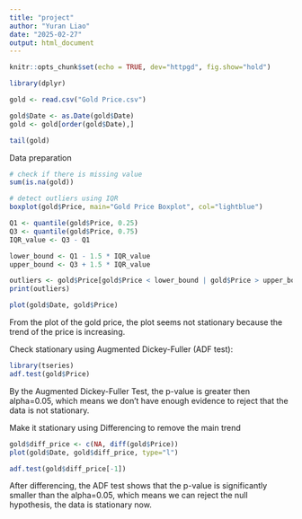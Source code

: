 ```yaml
---
title: "project"
author: "Yuran Liao"
date: "2025-02-27"
output: html_document
---
```


```r
knitr::opts_chunk$set(echo = TRUE, dev="httpgd", fig.show="hold")
```

```r
library(dplyr)
```
```r
gold <- read.csv("Gold Price.csv")
```

```r
gold$Date <- as.Date(gold$Date)
gold <- gold[order(gold$Date),]
```

```r
tail(gold)
```

Data preparation

```r
# check if there is missing value
sum(is.na(gold))

# detect outliers using IQR
boxplot(gold$Price, main="Gold Price Boxplot", col="lightblue")

Q1 <- quantile(gold$Price, 0.25)
Q3 <- quantile(gold$Price, 0.75)
IQR_value <- Q3 - Q1

lower_bound <- Q1 - 1.5 * IQR_value
upper_bound <- Q3 + 1.5 * IQR_value

outliers <- gold$Price[gold$Price < lower_bound | gold$Price > upper_bound]
print(outliers)

```

```r
plot(gold$Date, gold$Price)
```

From the plot of the gold price, the plot seems not stationary because the trend of the price is increasing.

Check stationary using Augmented Dickey-Fuller (ADF test):
```r
library(tseries)
adf.test(gold$Price)
```
By the Augmented Dickey-Fuller Test, the p-value is greater then alpha=0.05, which means we don't have enough evidence to reject that the data is not stationary. 

Make it stationary using Differencing to remove the main trend
```r
gold$diff_price <- c(NA, diff(gold$Price))
plot(gold$Date, gold$diff_price, type="l")
```

```r
adf.test(gold$diff_price[-1])
```
After differencing, the ADF test shows that the p-value is significantly smaller than the alpha=0.05, which means we can reject the null hypothesis, the data is stationary now. 








